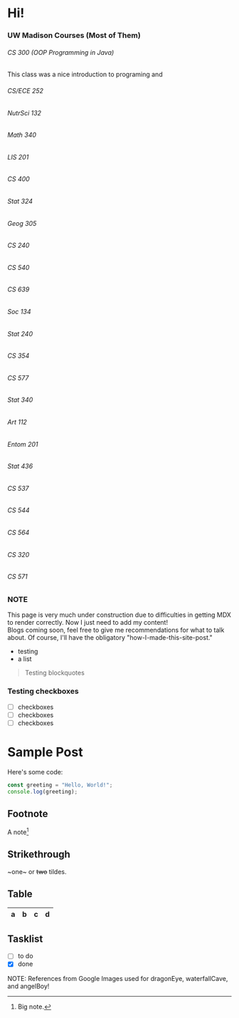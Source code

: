 # Hi! 

### UW Madison Courses (Most of Them)
###### CS 300 (OOP Programming in Java)
This class was a nice introduction to programing and 

###### CS/ECE 252
###### NutrSci 132
###### Math 340
###### LIS 201
###### CS 400
###### Stat 324
###### Geog 305
###### CS 240
###### CS 540
###### CS 639
###### Soc 134
###### Stat 240
###### CS 354 
###### CS 577
###### Stat 340
###### Art 112
###### Entom 201
###### Stat 436
###### CS 537
###### CS 544
###### CS 564
###### CS 320
###### CS 571


### NOTE

This page is very much under construction due to difficulties in getting MDX to render correctly. Now I just need to add my content!  
Blogs coming soon, feel free to give me recommendations for what to talk about. Of course, I'll have the obligatory "how-I-made-this-site-post."

- testing
- a list

> Testing blockquotes

### Testing checkboxes
* [ ] checkboxes
* [ ] checkboxes
* [ ] checkboxes

# Sample Post

Here's some code:

```js
const greeting = "Hello, World!";
console.log(greeting);
```

## Footnote

A note[^1]

[^1]: Big note.

## Strikethrough

~one~ or ~~two~~ tildes.

## Table

| a | b  |  c |  d  |
| - | :- | -: | :-: |

## Tasklist

* [ ] to do
* [x] done

NOTE: References from Google Images used for dragonEye, waterfallCave, and angelBoy!
